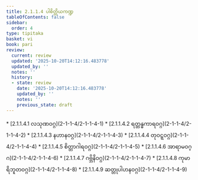 ```yaml
---
title: 2.1.1.4 ပါစိတ္တိယကဏ္ဍ
tableOfContents: false
sidebar:
  order: 4
type: tipitaka
basket: vi
book: pari
review:
  current: review
  updated: '2025-10-20T14:12:16.483778'
  updated_by: ''
  notes: ''
  history:
  - state: review
    date: '2025-10-20T14:12:16.483778'
    updated_by: ''
    notes: ''
    previous_state: draft
---
```



<DynamicBreadcrumb />


<ReviewStatus review={frontmatter.review} showDetails={true} />

<HypothesisAnnotation frontmatter={frontmatter} />



<TableOfContents book="pari" section="2.1.1.4">
* [2.1.1.4.1 လသုဏဝဂ္ဂ](2-1-1-4/2-1-1-4-1)
* [2.1.1.4.2 ရတ္တန္ဓကာရဝဂ္ဂ](2-1-1-4/2-1-1-4-2)
* [2.1.1.4.3 နဟာနဝဂ္ဂ](2-1-1-4/2-1-1-4-3)
* [2.1.1.4.4 တုဝဋ္ဋဝဂ္ဂ](2-1-1-4/2-1-1-4-4)
* [2.1.1.4.5 စိတ္တာဂါရဝဂ္ဂ](2-1-1-4/2-1-1-4-5)
* [2.1.1.4.6 အာရာမဝဂ္ဂ](2-1-1-4/2-1-1-4-6)
* [2.1.1.4.7 ဂဗ္ဘိနိဝဂ္ဂ](2-1-1-4/2-1-1-4-7)
* [2.1.1.4.8 ကုမာရိဘူတဝဂ္ဂ](2-1-1-4/2-1-1-4-8)
* [2.1.1.4.9 ဆတ္တုပါဟနဝဂ္ဂ](2-1-1-4/2-1-1-4-9)
</TableOfContents>